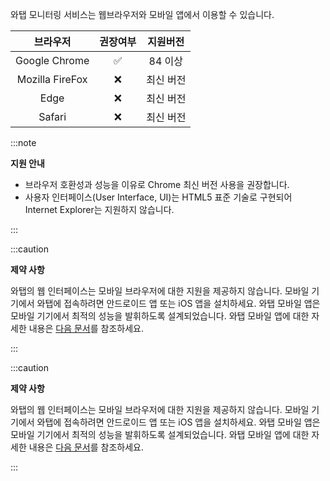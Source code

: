 와탭 모니터링 서비스는 웹브라우저와 모바일 앱에서 이용할 수 있습니다.

<div class='c3-3'>

|브라우저|권장여부|지원버전|
|:---:|:---:|:---:|
|Google Chrome|<span class='emoji-ok'>✅</span>|84 이상|
|Mozilla FireFox|<span class='emoji-no'>❌</span>|최신 버전|
|Edge|<span class='emoji-no'>❌</span>|최신 버전|
|Safari|<span class='emoji-no'>❌</span>|최신 버전|

</div>

:::note

**지원 안내**

* 브라우저 호환성과 성능을 이유로 Chrome 최신 버전 사용을 권장합니다.
* 사용자 인터페이스(User Interface, UI)는 HTML5 표준 기술로 구현되어 Internet Explorer는 지원하지 않습니다.

:::

<Xclude product="support-env">

:::caution

**제약 사항**

와탭의 웹 인터페이스는 모바일 브라우저에 대한 지원을 제공하지 않습니다. 모바일 기기에서 와탭에 접속하려면 안드로이드 앱 또는 iOS 앱을 설치하세요. 와탭 모바일 앱은 모바일 기기에서 최적의 성능을 발휘하도록 설계되었습니다. 와탭 모바일 앱에 대한 자세한 내용은 [다음 문서](../mobile-app)를 참조하세요.

:::

</Xclude>

<InDoc product="support-env">

:::caution

**제약 사항**

와탭의 웹 인터페이스는 모바일 브라우저에 대한 지원을 제공하지 않습니다. 모바일 기기에서 와탭에 접속하려면 안드로이드 앱 또는 iOS 앱을 설치하세요. 와탭 모바일 앱은 모바일 기기에서 최적의 성능을 발휘하도록 설계되었습니다. 와탭 모바일 앱에 대한 자세한 내용은 [다음 문서](mobile-app)를 참조하세요.

:::

</InDoc>
